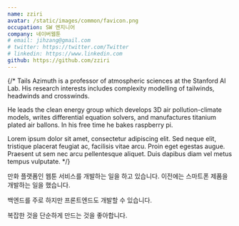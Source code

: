 ```yaml
---
name: zziri
avatar: /static/images/common/favicon.png
occupation: SW 엔지니어
company: 네이버웹툰
# email: jihzang@gmail.com
# twitter: https://twitter.com/Twitter
# linkedin: https://www.linkedin.com
github: https://github.com/zziri
---
```


{/*
Tails Azimuth is a professor of atmospheric sciences at the Stanford AI Lab. His research interests includes complexity modelling of tailwinds, headwinds and crosswinds.

He leads the clean energy group which develops 3D air pollution-climate models, writes differential equation solvers, and manufactures titanium plated air ballons. In his free time he bakes raspberry pi.

Lorem ipsum dolor sit amet, consectetur adipiscing elit. Sed neque elit, tristique placerat feugiat ac, facilisis vitae arcu. Proin eget egestas augue. Praesent ut sem nec arcu pellentesque aliquet. Duis dapibus diam vel metus tempus vulputate.
*/}

만화 플랫폼인 웹툰 서비스를 개발하는 일을 하고 있습니다. 이전에는 스마트폰 제품을 개발하는 일을 했습니다.

백엔드를 주로 하지만 프론트엔드도 개발할 수 있습니다.

복잡한 것을 단순하게 만드는 것을 좋아합니다.
